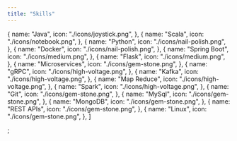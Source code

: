 ```yaml
---
title: "Skills"
---
```


  {
    name: "Java",
    icon: "./icons/joystick.png",
  },
  {
    name: "Scala",
    icon: "./icons/notebook.png",
  },
  {
    name: "Python",
    icon: "./icons/nail-polish.png",
  },
    {
    name: "Docker",
    icon: "./icons/nail-polish.png",
  },
  {
    name: "Spring Boot",
    icon: "./icons/medium.png",
  },
   {
    name: "Flask",
    icon: "./icons/medium.png",
  },
  {
    name: "Microservices",
    icon: "./icons/gem-stone.png",
  },
  {
    name: "gRPC",
    icon: "./icons/high-voltage.png",
  },
  {
    name: "Kafka",
    icon: "./icons/high-voltage.png",
  },
  {
    name: "Map Reduce",
    icon: "./icons/high-voltage.png",
  },
  {
    name: "Spark",
    icon: "./icons/high-voltage.png",
  },
   {
    name: "Git",
    icon: "./icons/gem-stone.png",
  },
   {
    name: "MySql",
    icon: "./icons/gem-stone.png",
  },
   {
    name: "MongoDB",
    icon: "./icons/gem-stone.png",
  },
  {
    name: "REST APIs",
    icon: "./icons/gem-stone.png",
  },
  {
    name: "Linux",
    icon: "./icons/gem-stone.png",
  },
]

;
